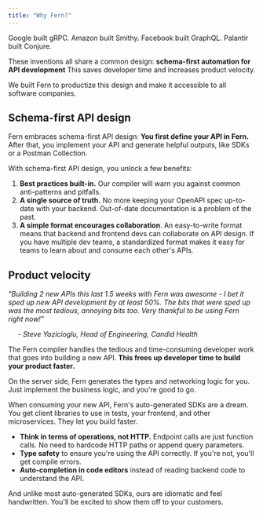 ```yaml
---
title: "Why Fern?"
---
```


Google built gRPC. Amazon built Smithy. Facebook built GraphQL. Palantir built
Conjure.

These inventions all share a common design: **schema-first automation for API
development** This saves developer time and increases product
velocity.

We built Fern to productize this design and make it accessible to all
software companies.

## Schema-first API design

Fern embraces schema-first API design: **You first define your API in Fern.**
After that, you implement your API and generate helpful outputs, like SDKs or a
Postman Collection.

With schema-first API design, you unlock a few benefits:

1. **Best practices built-in.** Our compiler will warn you against common
   anti-patterns and pitfalls.
2. **A single source of truth.** No more keeping your OpenAPI spec up-to-date
   with your backend. Out-of-date documentation is a problem of the past.
3. **A simple format encourages collaboration**. An easy-to-write format means
   that backend and frontend devs can collaborate on API design. If you have
   multiple dev teams, a standardized format makes it easy for teams to learn
   about and consume each other's APIs.

## Product velocity

<i>
  "Building 2 new APIs this last 1.5 weeks with Fern was awesome - I bet it sped
  up new API development by at least 50%.  The bits that were sped up was the
  most tedious, annoying bits too. Very thankful to be using Fern right now!"

&nbsp;&nbsp;&nbsp;&nbsp; \- Steve Yazicioglu, Head of Engineering, Candid Health

</i>

The Fern compiler handles the tedious and time-consuming developer work
that goes into building a new API. **This frees up developer time to build your
product faster.**

On the server side, Fern generates the types and networking logic for you. Just
implement the business logic, and you're good to go.

When consuming your new API, Fern's auto-generated SDKs are a dream.
You get client libraries to use in tests, your frontend,
and other microservices. They let you build faster.

- **Think in terms of operations, not HTTP.** Endpoint calls are just function
  calls. No need to hardcode HTTP paths or append query parameters.
- **Type safety** to ensure you're using the API correctly. If you're not, you'll get compile errors.
- **Auto-completion in code editors** instead of reading backend code to understand the API.

And unlike most auto-generated SDKs, ours are idiomatic and feel handwritten.
You'll be excited to show them off to your customers.
